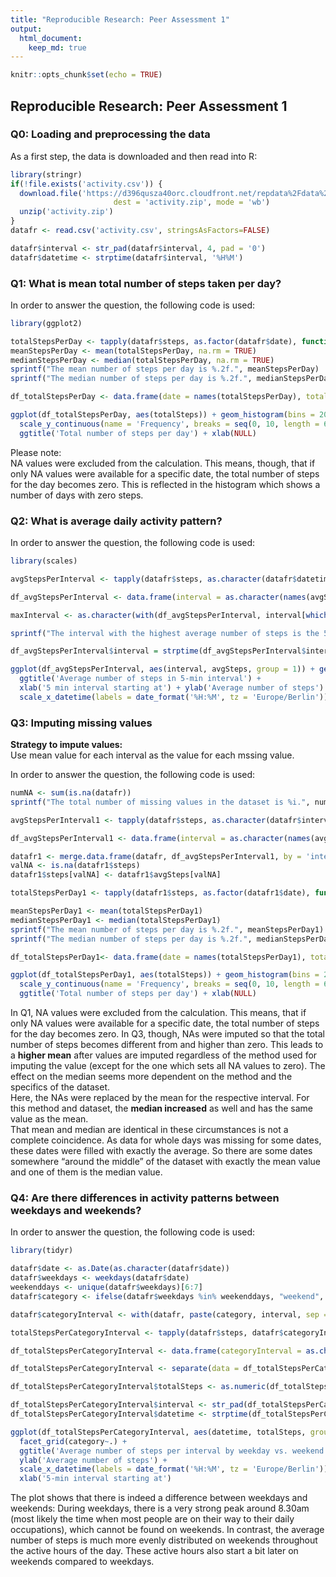 ```yaml
---
title: "Reproducible Research: Peer Assessment 1"
output: 
  html_document:
    keep_md: true
---
```


```r
knitr::opts_chunk$set(echo = TRUE)
```

## Reproducible Research: Peer Assessment 1

### Q0: Loading and preprocessing the data

As a first step, the data is downloaded and then read into R:

```r
library(stringr)
if(!file.exists('activity.csv')) {
  download.file('https://d396qusza40orc.cloudfront.net/repdata%2Fdata%2Factivity.zip',
                       dest = 'activity.zip', mode = 'wb')
  unzip('activity.zip')
}
datafr <- read.csv('activity.csv', stringsAsFactors=FALSE)

datafr$interval <- str_pad(datafr$interval, 4, pad = '0')
datafr$datetime <- strptime(datafr$interval, '%H%M')
```

### Q1: What is mean total number of steps taken per day?

In order to answer the question, the following code is used:

```r
library(ggplot2)

totalStepsPerDay <- tapply(datafr$steps, as.factor(datafr$date), function (x) sum(x, na.rm = TRUE))
meanStepsPerDay <- mean(totalStepsPerDay, na.rm = TRUE)
medianStepsPerDay <- median(totalStepsPerDay, na.rm = TRUE)
sprintf("The mean number of steps per day is %.2f.", meanStepsPerDay)
sprintf("The median number of steps per day is %.2f.", medianStepsPerDay)

df_totalStepsPerDay <- data.frame(date = names(totalStepsPerDay), totalSteps = totalStepsPerDay)

ggplot(df_totalStepsPerDay, aes(totalSteps)) + geom_histogram(bins = 20, na.rm = TRUE) +
  scale_y_continuous(name = 'Frequency', breaks = seq(0, 10, length = 6)) +
  ggtitle('Total number of steps per day') + xlab(NULL)
```

Please note:  
NA values were excluded from the calculation. This means, though, that if only NA values were available for a specific date, the total number of steps for the day becomes zero. This is reflected in the histogram which shows a number of days with zero steps.

### Q2: What is average daily activity pattern?

In order to answer the question, the following code is used:

```r
library(scales)

avgStepsPerInterval <- tapply(datafr$steps, as.character(datafr$datetime), function (x) mean(x, na.rm = TRUE))

df_avgStepsPerInterval <- data.frame(interval = as.character(names(avgStepsPerInterval)), avgSteps = avgStepsPerInterval)

maxInterval <- as.character(with(df_avgStepsPerInterval, interval[which.max(avgSteps)]))

sprintf("The interval with the highest average number of steps is the 5-min interval starting at %s.", substr(maxInterval, 12, nchar(maxInterval)))

df_avgStepsPerInterval$interval = strptime(df_avgStepsPerInterval$interval, '%Y-%m-%d %H:%M:%S')

ggplot(df_avgStepsPerInterval, aes(interval, avgSteps, group = 1)) + geom_line() +
  ggtitle('Average number of steps in 5-min interval') + 
  xlab('5 min interval starting at') + ylab('Average number of steps') + 
  scale_x_datetime(labels = date_format('%H:%M', tz = 'Europe/Berlin'))
```


### Q3: Imputing missing values

**Strategy to impute values:**  
Use mean value for each interval as the value for each mssing value.  

In order to answer the question, the following code is used:

```r
numNA <- sum(is.na(datafr))
sprintf("The total number of missing values in the dataset is %i.", numNA)

avgStepsPerInterval1 <- tapply(datafr$steps, as.character(datafr$interval), function (x) mean(x, na.rm = TRUE))

df_avgStepsPerInterval1 <- data.frame(interval = as.character(names(avgStepsPerInterval1)), avgSteps = avgStepsPerInterval1)

datafr1 <- merge.data.frame(datafr, df_avgStepsPerInterval1, by = 'interval')
valNA <- is.na(datafr1$steps)
datafr1$steps[valNA] <- datafr1$avgSteps[valNA]

totalStepsPerDay1 <- tapply(datafr1$steps, as.factor(datafr1$date), function (x) sum(x, na.rm = TRUE))

meanStepsPerDay1 <- mean(totalStepsPerDay1)
medianStepsPerDay1 <- median(totalStepsPerDay1)
sprintf("The mean number of steps per day is %.2f.", meanStepsPerDay1)
sprintf("The median number of steps per day is %.2f.", medianStepsPerDay1)

df_totalStepsPerDay1<- data.frame(date = names(totalStepsPerDay1), totalSteps = totalStepsPerDay1)

ggplot(df_totalStepsPerDay1, aes(totalSteps)) + geom_histogram(bins = 20, na.rm = TRUE) +
  scale_y_continuous(name = 'Frequency', breaks = seq(0, 10, length = 6)) +
  ggtitle('Total number of steps per day') + xlab(NULL)
```

In Q1, NA values were excluded from the calculation. This means, that if only NA values were available for a specific date, the total number of steps for the day becomes zero. In Q3, though, NAs were imputed so that the total number of steps becomes different from and higher than zero. This leads to a **higher mean** after values are imputed regardless of the method used for imputing the value (except for the one which sets all NA values to zero). The effect on the median seems more dependent on the method and the specifics of the dataset.  
Here, the NAs were replaced by the mean for the respective interval. For this method and dataset, the **median increased** as well and has the same value as the mean.  
That mean and median are identical in these circumstances is not a complete coincidence. As data for whole days was missing for some dates, these dates were filled with exactly the average. So there are some dates somewhere "around the middle" of the dataset with exactly the mean value and one of them is the median value.

### Q4: Are there differences in activity patterns between weekdays and weekends?

In order to answer the question, the following code is used:

```r
library(tidyr)

datafr$date <- as.Date(as.character(datafr$date))
datafr$weekdays <- weekdays(datafr$date)
weekenddays <- unique(datafr$weekdays)[6:7]
datafr$category <- ifelse(datafr$weekdays %in% weekenddays, "weekend", "weekday")

datafr$categoryInterval <- with(datafr, paste(category, interval, sep = '.'))

totalStepsPerCategoryInterval <- tapply(datafr$steps, datafr$categoryInterval, function (x) mean(x, na.rm = TRUE))

df_totalStepsPerCategoryInterval <- data.frame(categoryInterval = as.character(names(totalStepsPerCategoryInterval)), totalSteps = totalStepsPerCategoryInterval)

df_totalStepsPerCategoryInterval <- separate(data = df_totalStepsPerCategoryInterval, col = categoryInterval, into = c('category', 'interval'), sep ='\\.')

df_totalStepsPerCategoryInterval$totalSteps <- as.numeric(df_totalStepsPerCategoryInterval$totalSteps)

df_totalStepsPerCategoryInterval$interval <- str_pad(df_totalStepsPerCategoryInterval$interval, 4, pad = '0')
df_totalStepsPerCategoryInterval$datetime <- strptime(df_totalStepsPerCategoryInterval$interval, '%H%M')

ggplot(df_totalStepsPerCategoryInterval, aes(datetime, totalSteps, group = 1)) + geom_line() + 
  facet_grid(category~.) + 
  ggtitle('Average number of steps per interval by weekday vs. weekend') + 
  ylab('Average number of steps') + 
  scale_x_datetime(labels = date_format('%H:%M', tz = 'Europe/Berlin')) +
  xlab('5-min interval starting at')
```

The plot shows that there is indeed a difference between weekdays and weekends: During weekdays, there is a very strong peak around 8.30am (most likely the time when most people are on their way to their daily occupations), which cannot be found on weekends. In contrast, the average number of steps is much more evenly distributed on weekends throughout the active hours of the day. These active hours also start a bit later on weekends compared to weekdays. 